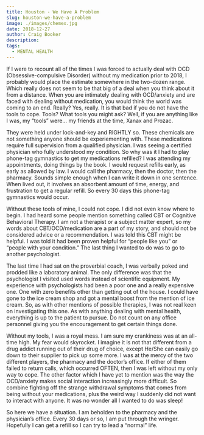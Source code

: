 ```yaml
---
title: Houston - We Have A Problem
slug: houston-we-have-a-problem
image: ./images/chemex.jpg
date: 2018-12-27
author: Craig Booker
description:
tags:
  - MENTAL HEALTH
---
```


If I were to recount all of the times I was forced to actually deal with OCD (Obsessive-compulsive Disorder) without my medication prior to 2018, I probably would place the estimate somewhere in the two-dozen range. Which really does not seem to be that big of a deal when you think about it from a distance. When you are intimately dealing with OCD/anxiety and are faced with dealing without medication, you would think the world was coming to an end. Really? Yes, really. It is that bad if you do not have the tools to cope. Tools? What tools you might ask? Well, if you are anything like I was, my “tools” were… my friends at the time, Xanax and Prozac.

They were held under lock-and-key and RIGHTLY so. These chemicals are not something anyone should be experiementing with. These medications require full supervision from a qualified physician. I was seeing a certified physician who fully understood my condition. So why was it I had to play phone-tag gymnastics to get my medications refilled? I was attending my appointments, doing things by the book. I would request refills early, as early as allowed by law. I would call the pharmacy, then the doctor, then the pharmacy. Sounds simple enough when I can write it down in one sentence. When lived out, it involves an absorbent amount of time, energy, and frustration to get a regular refill. So every 30 days this phone-tag gymnastics would occur.

Without these tools of mine, I could not cope. I did not even know where to begin. I had heard some people mention something called CBT or Cognitive Behavioral Therapy. I am not a therapist or a subject matter expert, so my words about CBT/OCD/medication are a part of my story, and should not be considered advice or a recommendation. I was told this CBT might be helpful. I was told it had been proven helpful for “people like you” or “people with your condition.” The last thing I wanted to do was to go to another psychologist.

The last time I had sat on the proverbial coach, I was verbally poked and prodded like a laboratory animal. The only difference was that the psychologist I visited used words instead of scientific equipment. My experience with psychologists had been a poor one and a really expensive one. One with zero benefits other than getting out of the house. I could have gone to the ice cream shop and got a mental boost from the mention of ice cream. So, as with other mentions of possible therapies, I was not real keen on investigating this one. As with anything dealing with mental health, everything is up to the patient to pursue. Do not count on any office personnel giving you the encouragement to get certain things done.

Without my tools, I was a royal mess. I am sure my crankiness was at an all-time high. My fear would skyrocket. I imagine it is not that different from a drug addict running out of their drug of choice, except He/She can easily go down to their supplier to pick up some more. I was at the mercy of the two different players, the pharmacy and the doctor’s office. If either of them failed to return calls, which occurred OFTEN, then I was left without my only way to cope. The other factor which I have yet to mention was the way the OCD/anxiety makes social interaction increasingly more difficult. So combine fighting off the strange withdrawal symptoms that comes from being without your medications, plus the weird way I suddenly did not want to interact with anyone. It was no wonder all I wanted to do was sleep!

So here we have a situation. I am beholden to the pharmacy and the physician’s office. Every 30 days or so, I am put through the wringer. Hopefully I can get a refill so I can try to lead a “normal” life.
